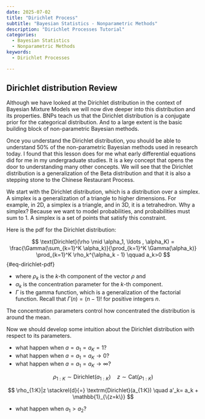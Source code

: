 ```yaml
---
date: 2025-07-02
title: "Dirichlet Process"
subtitle: "Bayesian Statistics - Nonparametric Methods"
description: "Dirichlet Processes Tutorial"
categories:
  - Bayesian Statistics
  - Nonparametric Methods
keywords:
  - Dirichlet Processes

---
```


## Dirichlet distribution Review

Although we have looked at the Dirichlet distribution in the context of Bayesian Mixture Models we will now dive deeper into this distribution and its properties. 
BNPs teach us that the Dirichlet distribution is a conjugate prior for the categorical distribution. And to a large extent is the basic building block of non-parametric Bayesian methods. 

Once you understand the Dirichlet distribution, you should be able to understand 50% of the non-parametric Bayesian methods used in research today. I found that this lesson does for me what early differential equations did for me in my undergraduate studies. It is a key concept that opens the door to understanding many other concepts. We will see that the Dirichlet distribution is a generalization of the Beta distribution and that it is also a stepping stone to the Chinese Restaurant Process.

We start with the Dirichlet distribution, which is a distribution over a simplex. A simplex is a generalization of a triangle to higher dimensions. For example, in 2D, a simplex is a triangle, and in 3D, it is a tetrahedron. Why a simplex? Because we want to model probabilities, and probabilities must sum to 1. A simplex is a set of points that satisfy this constraint. 

Here is the pdf for the Dirichlet distribution:

$$
\text{Dirichlet}(\rho \mid \alpha_1, \ldots , \alpha_K) = \frac{\Gamma(\sum_{k=1}^K \alpha_k)}{\prod_{k=1}^K \Gamma(\alpha_k)} \prod_{k=1}^K \rho_k^{\alpha_k - 1} \qquad a_k>0
$$ {#eq-dirichlet-pdf}

- where $\rho_k$ is the $k$-th component of the vector $\rho$ and 
- $\alpha_k$ is the concentration parameter for the $k$-th component.
- $\Gamma$ is the gamma function, which is a generalization of the factorial function. Recall that $\Gamma(n) = (n-1)!$ for positive integers $n$.

The concentration parameters control how concentrated the distribution is around the mean.

Now we should develop some intuition about the Dirichlet distribution with respect to its parameters.

- what happen when $a=a_1=a_K=1$?
- what happen when $a=a_1=a_K \to 0$?
- what happen when $a=a_1=a_K \to \infty$?

$$
\rho_{1:K} \sim \textrm{Dirichlet}(a_{1:K}) \quad z\sim \textrm{Cat}(\rho_{1:K})
$$

$$
\rho_{1:K}|z \stackrel{d}{=} \textrm{Dirichlet}(a_{1:K}) \quad a'_k= a_k + \mathbb{1}_{\{z=k\}} 
$$

- what happen when $a_1 > a_2$?
